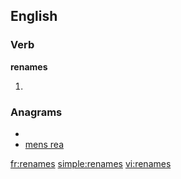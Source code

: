 ==English==

===Verb===
'''renames'''

# {{third-person singular of|[[rename]]}}

===Anagrams===
* {{alphagram|aeemnrs}}
* [[mens rea#English|mens rea]]

[[fr:renames]]
[[simple:renames]]
[[vi:renames]]